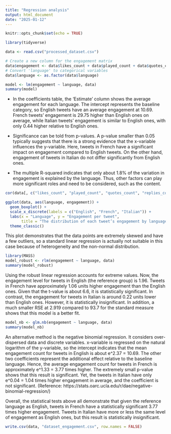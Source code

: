 ```yaml
---
title: "Regression analysis"
output: html_document
date: "2025-01-12"
---
```


```r
knitr::opts_chunk$set(echo = TRUE)
```

```r
library(tidyverse)
```

```r
data <- read.csv("processed_dataset.csv")
```

```r
# Create a new column for the engagement matrix
data$engagement <- data$likes_count + data$played_count + data$quotes_count + data$replies_count + data$retweets_count
# Convert 'language' to categorical variables
data$language <- as.factor(data$language)
```

```r
model <- lm(engagement ~ language, data)
summary(model)
```
- In the coefficients table, the 'Estimate' column shows the average engagement for each language. The intercept represents the baseline category, so English tweets have an average engagement at 10.69. French tweets' engagement is 29.75 higher than English ones on average, while Italian tweets' engagement is similar to English ones, with only 0.44 higher relative to English ones. 

- Significance can be told from p-values. A p-value smaller than 0.05 typically suggests that there is a strong evidence that the x-variable influences the y-variable. Here, tweets in French have a significant impact on engagement compared to English tweets. On the other hand, engagement of tweets in Italian do not differ significantly from English ones.

- The multiple R-squared indicates that only about 1.8% of the variation in engagement is explained by the language. Thus, other factors can play more significant roles and need to be considered, such as the content.

```r
cor(data[, c("likes_count", "played_count", "quotes_count", "replies_count", "retweets_count", "engagement")])
```
```r
ggplot(data, aes(language, engagement)) +
  geom_boxplot() +
  scale_x_discrete(labels = c("English", "French", "Italian")) +
  labs(x = "Language", y = "Engagement per tweet",
       title = "The distribution of each tweet’s engagement by language") +
  theme_classic()
```
This plot demonstrates that the data points are extremely skewed and have a few outliers, so a standard linear regression is actually not suitable in this case because of heterogeneity and the non-normal distribution.

```r
library(MASS)
model_robust <- rlm(engagement ~ language, data)
summary(model_robust)
```
Using the robust linear regression accounts for extreme values. Now, the engagement level for tweets in English (the reference group) is 1.96. Tweets in French have approximately 1.06 units higher engagement than the English ones. Given that the t-value is about 6.6, it is statistically significant. In contrast, the engagement for tweets in Italian is around 0.22 units lower than English ones. However, it is statistically insignificant. In addition, a much smaller RSE at 2.919 compared to 93.7 for the standard measure shows that this model is a better fit. 


```r
model_nb <- glm.nb(engagement ~ language, data)
summary(model_nb)
```
An alternative method is the negative binomial regression. It considers over-dispersed data and discrete variables. x-variable is regressed on the natural logarithm of the y-variable, so the intercept indicates that the mean engagement count for tweets in English is about e^2.37 = 10.69. The other two coefficients represent the additional effect relative to the baseline language. Hence, the average engagement count for tweets in French is approximately e^1.33 = 3.77 times higher. The extremely small p-value shows that this result is significant. Yet, the tweets in Italian have only e^0.04 = 1.04 times higher engagement in average, and the coefficient is not significant. 
(Reference: https://stats.oarc.ucla.edu/r/dae/negative-binomial-regression/)

Overall, the statistical tests above all demonstrate that given the reference language as English, tweets in French have a statistically significant 3.77 times higher engagement. Tweets in Italian have more or less the same level of engagement as English ones, but this result is statistically insignificant. 

```r
write.csv(data, "dataset_engagement.csv", row.names = FALSE)
```


